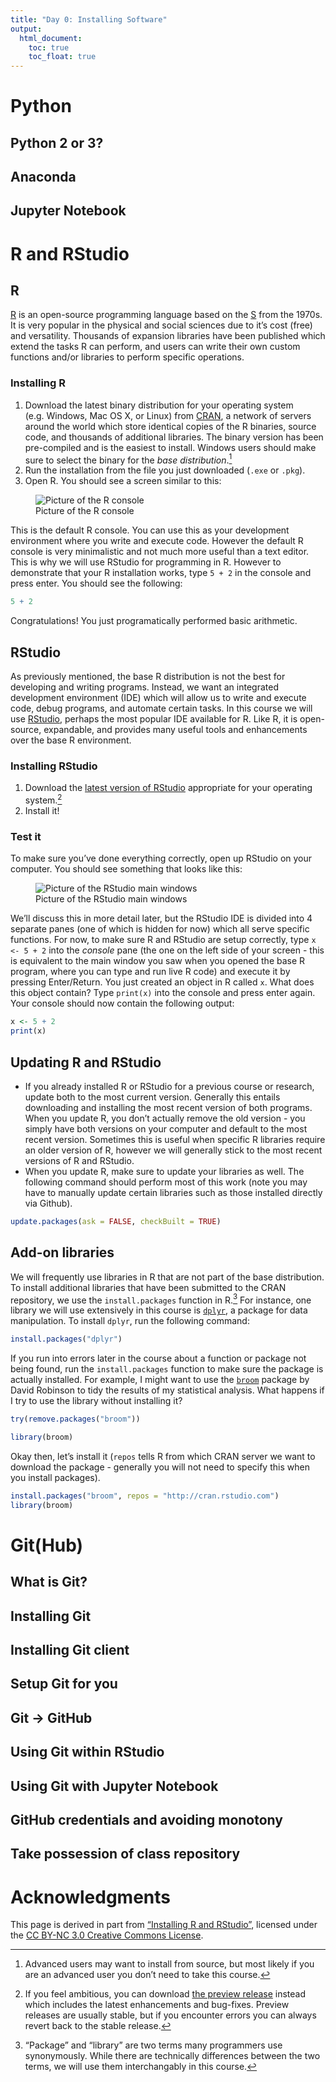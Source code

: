 ```yaml
---
title: "Day 0: Installing Software"
output:
  html_document:
    toc: true
    toc_float: true
---
```


# Python

## Python 2 or 3?

## Anaconda

## Jupyter Notebook

# R and RStudio

## R

[R](https://www.r-project.org/) is an open-source programming language based on the [S](https://en.wikipedia.org/wiki/S_(programming_language)) from the 1970s. It is very popular in the physical and social sciences due to it's cost (free) and versatility. Thousands of expansion libraries have been published which extend the tasks R can perform, and users can write their own custom functions and/or libraries to perform specific operations.

### Installing R

1. Download the latest binary distribution for your operating system (e.g. Windows, Mac OS X, or Linux) from [CRAN](https://cran.rstudio.com/), a network of servers around the world which store identical copies of the R binaries, source code, and thousands of additional libraries. The binary version has been pre-compiled and is the easiest to install. Windows users should make sure to select the binary for the *base distribution*.^[Advanced users may want to install from source, but most likely if you are an advanced user you don't need to take this course.]
2. Run the installation from the file you just downloaded (`.exe` or `.pkg`).
3. Open R. You should see a screen similar to this:

![Picture of the R console](images/r_console.png)

This is the default R console. You can use this as your development environment where you write and execute code. However the default R console is very minimalistic and not much more useful than a text editor. This is why we will use RStudio for programming in R. However to demonstrate that your R installation works, type `5 + 2` in the console and press enter. You should see the following:

```r
5 + 2
```

Congratulations! You just programatically performed basic arithmetic.

## RStudio

As previously mentioned, the base R distribution is not the best for developing and writing programs. Instead, we want an integrated development environment (IDE) which will allow us to write and execute code, debug programs, and automate certain tasks. In this course we will use [RStudio](https://www.rstudio.com/products/RStudio/), perhaps the most popular IDE available for R. Like R, it is open-source, expandable, and provides many useful tools and enhancements over the base R environment.

### Installing RStudio

1. Download the [latest version of RStudio](https://www.rstudio.com/products/rstudio/download/) appropriate for your operating system.^[If you feel ambitious, you can download [the preview release](https://www.rstudio.com/products/rstudio/download/preview/) instead which includes the latest enhancements and bug-fixes. Preview releases are usually stable, but if you encounter errors you can always revert back to the stable release.]
2. Install it!

### Test it

To make sure you've done everything correctly, open up RStudio on your computer. You should see something that looks like this:

![Picture of the RStudio main windows](images/rstudio_startup.png)

We'll discuss this in more detail later, but the RStudio IDE is divided into 4 separate panes (one of which is hidden for now) which all serve specific functions. For now, to make sure R and RStudio are setup correctly, type `x <- 5 + 2` into the *console* pane (the one on the left side of your screen - this is equivalent to the main window you saw when you opened the base R program, where you can type and run live R code) and execute it by pressing Enter/Return. You just created an object in R called `x`. What does this object contain? Type `print(x)` into the console and press enter again. Your console should now contain the following output:

```r
x <- 5 + 2
print(x)
```


## Updating R and RStudio

* If you already installed R or RStudio for a previous course or research, update both to the most current version. Generally this entails downloading and installing the most recent version of both programs. When you update R, you don't actually remove the old version - you simply have both versions on your computer and default to the most recent version. Sometimes this is useful when specific R libraries require an older version of R, however we will generally stick to the most recent versions of R and RStudio.
* When you update R, make sure to update your libraries as well. The following command should perform most of this work (note you may have to manually update certain libraries such as those installed directly via Github).

```r
update.packages(ask = FALSE, checkBuilt = TRUE)
```

## Add-on libraries

We will frequently use libraries in R that are not part of the base distribution. To install additional libraries that have been submitted to the CRAN repository, we use the `install.packages` function in R.^["Package" and "library" are two terms many programmers use synonymously. While there are technically differences between the two terms, we will use them interchangably in this course.] For instance, one library we will use extensively in this course is [`dplyr`](https://cran.r-project.org/web/packages/dplyr/index.html), a package for data manipulation. To install `dplyr`, run the following command:

```r
install.packages("dplyr")
```

If you run into errors later in the course about a function or package not being found, run the `install.packages` function to make sure the package is actually installed. For example, I might want to use the [`broom`](https://cran.r-project.org/web/packages/broom/index.html) package by David Robinson to tidy the results of my statistical analysis. What happens if I try to use the library without installing it?

```r
try(remove.packages("broom"))
```

```r
library(broom)
```

Okay then, let's install it (`repos` tells R from which CRAN server we want to download the package - generally you will not need to specify this when you install packages).

```r
install.packages("broom", repos = "http://cran.rstudio.com")
library(broom)
```

# Git(Hub)

## What is Git?

## Installing Git

## Installing Git client

## Setup Git for you

## Git -> GitHub

## Using Git within RStudio

## Using Git with Jupyter Notebook

## GitHub credentials and avoiding monotony

## Take possession of class repository

# Acknowledgments

This page is derived in part from ["Installing R and RStudio"](http://stat545.com/block000_r-rstudio-install.html), licensed under the [CC BY-NC 3.0 Creative Commons License](https://creativecommons.org/licenses/by-nc/3.0/).

